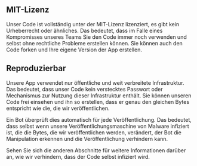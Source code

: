## MIT-Lizenz

<div className="h-2"/>

Unser Code ist vollständig unter der MIT-Lizenz lizenziert, es gibt kein Urheberrecht oder ähnliches. Das bedeutet, dass im Falle eines Kompromisses unseres Teams Sie den Code immer noch verwenden und selbst ohne rechtliche Probleme erstellen können. Sie können auch den Code forken und Ihre eigene Version der App erstellen.

<div className="h-4"/>

## Reproduzierbar

<div className="h-2"/>

Unsere App verwendet nur öffentliche und weit verbreitete Infrastruktur. Das bedeutet, dass unser Code kein verstecktes Passwort oder Mechanismus zur Nutzung dieser Infrastruktur enthält. Sie können unseren Code frei einsehen und ihn so erstellen, dass er genau den gleichen Bytes entspricht wie die, die wir veröffentlichen.

<div className="h-2"/>

Ein Bot überprüft dies automatisch für jede Veröffentlichung. Das bedeutet, dass selbst wenn unsere Veröffentlichungsmaschine von Malware infiziert ist, die die Bytes, die wir veröffentlichen werden, verändert, der Bot die Manipulation erkennen und die Veröffentlichung verhindern kann.

<div className="h-2"/>

Sehen Sie sich die anderen Abschnitte für weitere Informationen darüber an, wie wir verhindern, dass der Code selbst infiziert wird.

